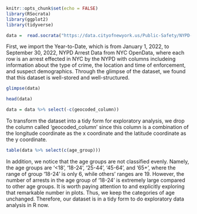 ```r
knitr::opts_chunk$set(echo = FALSE)
library(RSocrata)
library(ggplot2)
library(tidyverse)
```


```r
data =  read.socrata("https://data.cityofnewyork.us/Public-Safety/NYPD-Arrest-Data-Year-to-Date-/uip8-fykc")
```

First, we import the Year-to-Date, which is from January 1, 2022, to September 30, 2022, NYPD Arrest Data from NYC OpenData, where each row is an arrest effected in NYC by the NYPD with columns includeing information about the type of crime, the location and time of enforcement, and suspect demographics. Through the glimpse of the dataset, we found that this dataset is well-stored and well-structured.

```r
glimpse(data)
```

```r
head(data)
```

```r
data = data %>% select(-c(geocoded_column))
```

To transform the dataset into a tidy form for exploratory analysis, we drop the column called 'geocoded_column' since this column is a combination of the longitude coordinate as the x coordinate and the latitude coordinate as the y coordinate.

```r
table(data %>% select(c(age_group)))
```

In addition, we notice that the age groups are not classified evenly. Namely, the age groups are '<18', '18-24', '25-44', '45-64', and '65+', where the range of group '18-24' is only 6, while others' ranges are 19. However, the number of arrests in the age group of '18-24' is extremely large compared to other age groups. It is worth paying attention to and explicitly exploring that remarkable number in plots. Thus, we keep the categories of age unchanged. Therefore, our dataset is in a tidy form to do exploratory data analysis in R now.
